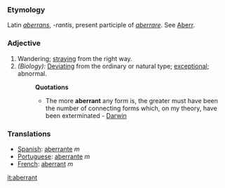 ===Etymology===
Latin ''[[aberrans]]'', ''-rantis'', present participle of ''[[aberrare]]''. See [[Aberr]].
===Adjective===
#Wandering; [[straying]] from the right way.
#''(Biology):'' [[Deviating]] from the ordinary or natural type; [[exceptional]]; abnormal.
#:'''Quotations'''
#:*The more '''aberrant''' any form is, the greater must have been the number of connecting forms which, on my theory, have been exterminated - [[Darwin]]
=== Translations ===
*[[Spanish]]: [[aberrante]] ''m''
*[[Portuguese]]: [[aberrante]] ''m''
*[[French]]: [[aberrant]] ''m''
[[it:aberrant]]